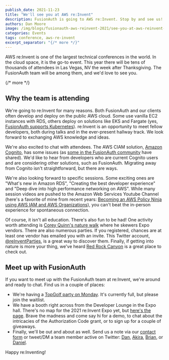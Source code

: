 ```yaml
---
publish_date: 2021-11-23
title: "We'll see you at AWS re:Invent"
description: FusionAuth is going to AWS re:Invent. Stop by and see us!
authors: Dan Moore
image: /img/blogs/fusionauth-aws-reinvent-2021/see-you-at-aws-reinvent-header-image.png
categories: Events
tags: conference, aws-re-invent
excerpt_separator: "{/* more */}"
---
```


AWS re:Invent is one of the largest technical conferences in the world. In the cloud space, it is the go-to event. This year there will be tens of thousands of attendees in Las Vegas, NV the week after Thanksgiving. The FusionAuth team will be among them, and we'd love to see you.

{/* more */}

## Why the team is attending

We're going to re:Invent for many reasons. Both FusionAuth and our clients often develop and deploy on the public AWS cloud. Some use vanilla EC2 instances with RDS, others deploy on solutions like EKS and Fargate (yes, [FusionAuth supports Kubernetes](/docs/v1/tech/installation-guide/kubernetes/fusionauth-deployment)). re:Invent is an opportunity to meet fellow developers, both during talks and in the ever-present hallway track. We look forward to exchanging AWS knowledge and ideas.

We're also excited to chat with attendees. The AWS CIAM solution, [Amazon Cognito](https://aws.amazon.com/cognito/), has some issues (as [some in the FusionAuth community](/blog/2020/11/18/reconinfosec-fusionauth) have shared). We'd like to hear from developers who are current Cognito users and are considering other solutions, such as FusionAuth. Migrating away from Cognito isn't straightforward, but there are ways.

We're also looking forward to specific sessions. Some exciting ones are "What's new in Amazon RDS", "Creating the best developer experience" and "Deep dive into high performance networking on AWS". While many session videos are pushed to the Amazon Web Services Youtube Channel (here's a favorite of mine from recent years: [Becoming an AWS Policy Ninja using AWS IAM and AWS Organizations](https://www.youtube.com/watch?v=hETtXCqX_Zc)), you can't beat the in-person experience for spontaneous connection.

Of course, it isn't all education. There's also fun to be had! One activity worth attending is [Corey Quinn's nature walk](https://twitter.com/QuinnyPig/status/1461533923855331329) where he skewers Expo vendors. There are also numerous parties. If you registered, chances are at least one vendor has emailed you with an invite. This Twitter account, [@reInventParties](https://twitter.com/reInventParties/), is a great way to discover them. Finally, if getting into nature is more your thing, we've heard [Red Rock Canyon](https://www.blm.gov/programs/national-conservation-lands/nevada/red-rock-canyon) is a great place to check out.

## Meet up with FusionAuth

If you want to meet up with the FusionAuth team at re:Invent, we're around and ready to chat. Find us in a couple of places:

* We're having a [TopGolf party on Monday](https://www.eventbrite.com/e/aws-reinvent-kickoff-party-with-fusionauth-at-topgolf-tickets-186103098377). It's currently full, but please join the waitlist.
* We have a booth right across from the Developer Lounge in the Expo hall. There's no map for the 2021 re:Invent Expo yet, but [here's the page](https://reinvent.awsevents.com/learn/expo/). Brave the madness and come say hi for a demo, to chat about the intricacies of the Authorization Code grant, or to sign up for a couple of giveaways.
* Finally, we'll be out and about as well. Send us a note via our [contact form](/contact) or tweet/DM a team member active on Twitter: [Dan](https://twitter.com/mooreds), [Akira](https://twitter.com/theakirati), [Brian](https://twitter.com/bpontarelli), or [Daniel](https://twitter.com/robotdan220).

Happy re:Inventing!
